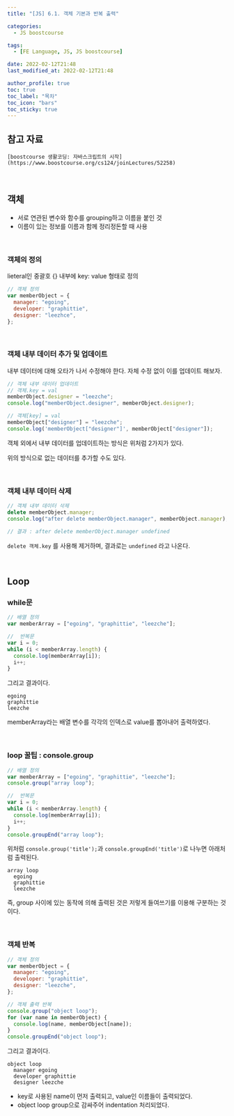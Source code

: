 ```yaml
---
title: "[JS] 6.1. 객체 기본과 반복 출력"

categories:
  - JS boostcourse

tags:
  - [FE Language, JS, JS boostcourse]

date: 2022-02-12T21:48
last_modified_at: 2022-02-12T21:48

author_profile: true
toc: true
toc_label: "목차"
toc_icon: "bars"
toc_sticky: true
---
```


## 참고 자료

`[boostcourse 생활코딩: 자바스크립트의 시작](https://www.boostcourse.org/cs124/joinLectures/52258)`

<br />

## 객체

- 서로 연관된 변수와 함수를 grouping하고 이름을 붙인 것
- 이름이 있는 정보를 이름과 함께 정리정돈할 때 사용

<br />

### 객체의 정의

lieteral인 중괄호 {} 내부에 key: value 형태로 정의

```js
// 객체 정의
var memberObject = {
  manager: "egoing",
  developer: "graphittie",
  designer: "leezhce",
};
```

<br />

### 객체 내부 데이터 추가 및 업데이트

내부 데이터에 대해 오타가 나서 수정해야 한다. 자체 수정 없이 이를 업데이트 해보자.

```js
// 객체 내부 데이터 업데이트
// 객체.key = val
memberObject.designer = "leezche";
console.log("memberObject.designer", memberObject.designer);

// 객체[key] = val
memberObject["designer"] = "leezche";
console.log('memberObject["designer"]', memberObject["designer"]);
```

객체 외에서 내부 데이터를 업데이트하는 방식은 위처럼 2가지가 있다.

위의 방식으로 없는 데이터를 추가할 수도 있다.

<br />

### 객체 내부 데이터 삭제

```js
// 객체 내부 데이터 삭제
delete memberObject.manager;
console.log("after delete memberObject.manager", memberObject.manager);

// 결과 : after delete memberObject.manager undefined
```

`delete 객체.key` 를 사용해 제거하며, 결과로는 `undefined` 라고 나온다.

<br />

## Loop

### while문

```js
// 배열 정의
var memberArray = ["egoing", "graphittie", "leezche"];

//  반복문
var i = 0;
while (i < memberArray.length) {
  console.log(memberArray[i]);
  i++;
}
```

그리고 결과이다.

```
egoing
graphittie
leezche
```

memberArray라는 배열 변수를 각각의 인덱스로 value를 뽑아내어 출력하였다.

<br />

### loop 꿀팁 : console.group

```js
// 배열 정의
var memberArray = ["egoing", "graphittie", "leezche"];
console.group("array loop");

//  반복문
var i = 0;
while (i < memberArray.length) {
  console.log(memberArray[i]);
  i++;
}
console.groupEnd("array loop");
```

위처럼 `console.group('title');`과 `console.groupEnd('title')`로 나누면 아래처럼 출력된다.

```
array loop
  egoing
  graphittie
  leezche
```

즉, group 사이에 있는 동작에 의해 출력된 것은 저렇게 들여쓰기를 이용해 구분하는 것이다.

<br />

### 객체 반복

```js
// 객체 정의
var memberObject = {
  manager: "egoing",
  developer: "graphittie",
  designer: "leezche",
};

// 객체 출력 반복
console.group("object loop");
for (var name in memberObject) {
  console.log(name, memberObject[name]);
}
console.groupEnd("object loop");
```

그리고 결과이다.

```
object loop
  manager egoing
  developer graphittie
  designer leezche
```

- key로 사용된 name이 먼저 출력되고, value인 이름들이 출력되었다.
- object loop group으로 감싸주어 indentation 처리되었다.
